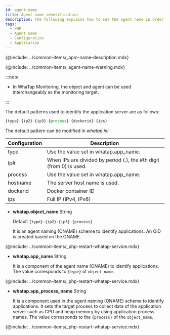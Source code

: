```yaml
---
id: agent-name
title: Agent name identification
description: The following explains how to set the agent name in order to identify the monitoring target.
tags:
  - PHP
  - Agent name
  - Configuration
  - Application
---
```


{@include: ../common-items/_apm-name-description.mdx}

{@include: ../common-items/_agent-name-warning.mdx}

:::note

-   In WhaTap Monitoring, the object and agent can be used interchangeably as the monitoring target.

:::

The default patterns used to identify the application server are as follows:

```javascript title='object_name - default pattern'
{type}-{ip2}-{ip3}-{process}-{dockerid}-{ips}
```

The default pattern can be modified in _whatap.ini_.

| Configuration | Description                                                         |
| ------------- | ------------------------------------------------------------------- |
| type          | Use the value set in whatap.app_name.                               |
| Ip#           | When IPs are divided by period (.), the #th digit (from 0) is used. |
| process       | Use the value set in whatap.app_name.                               |
| hostname      | The server host name is used.                                       |
| dockerid      | Docker container ID                                                 |
| ips           | Full IP (IPv4, IPv6)                                                |

-   **whatap.object_name** <span class='type'>String</span>

    Default `{type}-{ip2}-{ip3}-{process}`

    It is an agent naming (ONAME) scheme to identify applications. An OID is created based on the ONAME.  

{@include: ../common-items/_php-restart-whatap-service.mdx}

-   **whatap.app_name** <span class='type'>String</span>

    It is a component of the agent name (ONAME) to identify applications. The value corresponds to `{type}` of `object_name`.  

{@include: ../common-items/_php-restart-whatap-service.mdx}

-   **whatap.app_process_name** <span class='type'>String</span>

    It is a component used in the agent naming (ONAME) scheme to identify applications. It sets the target process to collect data of the application server such as CPU and heap memory by using application process names. The value corresponds to the `{process}` of the `object_name`.  

{@include: ../common-items/_php-restart-whatap-service.mdx}
